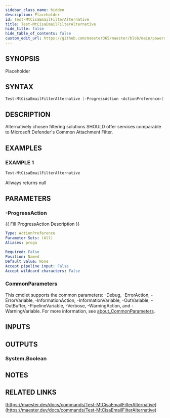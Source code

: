 ```yaml
---
sidebar_class_name: hidden
description: Placeholder
id: Test-MtCisaEmailFilterAlternative
title: Test-MtCisaEmailFilterAlternative
hide_title: false
hide_table_of_contents: false
custom_edit_url: https://github.com/maester365/maester/blob/main/powershell/public/Test-MtCisaEmailFilterAlternative.ps1
---
```


## SYNOPSIS

Placeholder

## SYNTAX

```powershell
Test-MtCisaEmailFilterAlternative [-ProgressAction <ActionPreference>] [<CommonParameters>]
```

## DESCRIPTION

Alternatively chosen filtering solutions SHOULD offer services comparable to Microsoft Defender's Common Attachment Filter.

## EXAMPLES

### EXAMPLE 1

```powershell
Test-MtCisaEmailFilterAlternative
```

Allways returns null

## PARAMETERS

### -ProgressAction

\{\{ Fill ProgressAction Description \}\}

```yaml
Type: ActionPreference
Parameter Sets: (All)
Aliases: proga

Required: False
Position: Named
Default value: None
Accept pipeline input: False
Accept wildcard characters: False
```

### CommonParameters

This cmdlet supports the common parameters: -Debug, -ErrorAction, -ErrorVariable, -InformationAction, -InformationVariable, -OutVariable, -OutBuffer, -PipelineVariable, -Verbose, -WarningAction, and -WarningVariable. For more information, see [about_CommonParameters](http://go.microsoft.com/fwlink/?LinkID=113216).

## INPUTS

## OUTPUTS

### System.Boolean

## NOTES

## RELATED LINKS

[https://maester.dev/docs/commands/Test-MtCisaEmailFilterAlternative](https://maester.dev/docs/commands/Test-MtCisaEmailFilterAlternative)
